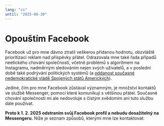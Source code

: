 ```yaml
---
lang: "cs"
until: "2025-06-30"
---
```


# Opouštím Facebook
<section>

Facebook už pro mne dávno ztratil veškerou přidanou hodnotu, obzvláště prioritizací reklam nad příspěvky přátel. Odrazovala mne také řada případů neetického chování společnosti, včetně problémů s algoritmem na Instagramu, nadměrným sledováním nejen svých uživatelů, a v poslední době také podrývání politických systémů (a [oddanost současné nedemokratické vládě Spojených států Amerických](https://mstdn.chrisalemany.ca/@chris/113864600222476627)).

Jediné, čím pro mne Facebook zůstával významným, je množství kontaktů ve službě Messenger, pomocí které komunikuji s většinou přátel. Současné chování společnosti mi ale nedovoluje s čistým svědomím ani tuto službu dále používat.

**Proto k 1. 2. 2025 odstraním svůj Facebook profil a nebudu dosažitelný na Messengeru.** Níže je seznam způsobů, kterými mne lze kontaktovat:

</section>
